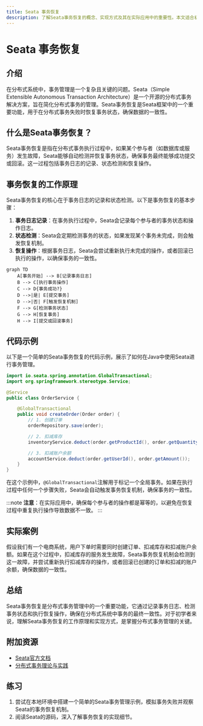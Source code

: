 ```yaml
---
title: Seata 事务恢复
description: 了解Seata事务恢复的概念、实现方式及其在实际应用中的重要性。本文适合初学者，包含代码示例和实际案例。
---
```


# Seata 事务恢复

## 介绍

在分布式系统中，事务管理是一个复杂且关键的问题。Seata（Simple Extensible Autonomous Transaction Architecture）是一个开源的分布式事务解决方案，旨在简化分布式事务的管理。Seata事务恢复是Seata框架中的一个重要功能，用于在分布式事务失败时恢复事务状态，确保数据的一致性。

## 什么是Seata事务恢复？

Seata事务恢复是指在分布式事务执行过程中，如果某个参与者（如数据库或服务）发生故障，Seata能够自动检测并恢复事务状态，确保事务最终能够成功提交或回滚。这一过程包括事务日志的记录、状态检测和恢复操作。

## 事务恢复的工作原理

Seata事务恢复的核心在于事务日志的记录和状态检测。以下是事务恢复的基本步骤：

1. **事务日志记录**：在事务执行过程中，Seata会记录每个参与者的事务状态和操作日志。
2. **状态检测**：Seata会定期检测事务的状态，如果发现某个事务未完成，则会触发恢复机制。
3. **恢复操作**：根据事务日志，Seata会尝试重新执行未完成的操作，或者回滚已执行的操作，以确保事务的一致性。

```mermaid
graph TD
    A[事务开始] --> B[记录事务日志]
    B --> C[执行事务操作]
    C --> D{事务成功?}
    D -->|是| E[提交事务]
    D -->|否| F[触发恢复机制]
    F --> G[检测事务状态]
    G --> H[恢复事务]
    H --> I[提交或回滚事务]
```

## 代码示例

以下是一个简单的Seata事务恢复的代码示例，展示了如何在Java中使用Seata进行事务管理。

```java
import io.seata.spring.annotation.GlobalTransactional;
import org.springframework.stereotype.Service;

@Service
public class OrderService {

    @GlobalTransactional
    public void createOrder(Order order) {
        // 1. 创建订单
        orderRepository.save(order);

        // 2. 扣减库存
        inventoryService.deduct(order.getProductId(), order.getQuantity());

        // 3. 扣减账户余额
        accountService.deduct(order.getUserId(), order.getAmount());
    }
}
```

在这个示例中，`@GlobalTransactional`注解用于标记一个全局事务。如果在执行过程中任何一个步骤失败，Seata会自动触发事务恢复机制，确保事务的一致性。

:::note
**注意**：在实际应用中，确保每个参与者的操作都是幂等的，以避免在恢复过程中重复执行操作导致数据不一致。
:::

## 实际案例

假设我们有一个电商系统，用户下单时需要同时创建订单、扣减库存和扣减账户余额。如果在这个过程中，扣减库存的服务发生故障，Seata事务恢复机制会检测到这一故障，并尝试重新执行扣减库存的操作，或者回滚已创建的订单和扣减的账户余额，确保数据的一致性。

## 总结

Seata事务恢复是分布式事务管理中的一个重要功能，它通过记录事务日志、检测事务状态和执行恢复操作，确保在分布式系统中事务的最终一致性。对于初学者来说，理解Seata事务恢复的工作原理和实现方式，是掌握分布式事务管理的关键。

## 附加资源

- [Seata官方文档](https://seata.io/zh-cn/docs/overview/what-is-seata.html)
- [分布式事务理论与实践](https://www.oreilly.com/library/view/distributed-systems-principles/9781492043015/)

## 练习

1. 尝试在本地环境中搭建一个简单的Seata事务管理示例，模拟事务失败并观察Seata的事务恢复机制。
2. 阅读Seata的源码，深入了解事务恢复的实现细节。
